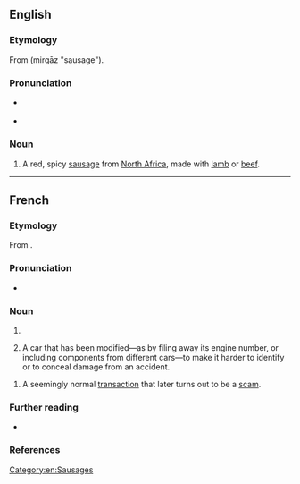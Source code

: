==English==
{{wikipedia}}

===Etymology===
From {{etyl|ar|en}} {{l|ar|مرقاز}} (mirqāz "sausage").

===Pronunciation===
* {{a|UK}} {{IPA|/mɛə.ˈɡɛz/|lang=en}}
* {{a|US}} {{IPA|/mɛɹ.ˈɡɛz/|lang=en}}

===Noun===
{{en-noun|-}}

# A red, spicy [[sausage]] from [[North Africa]], made with [[lamb]] or [[beef]].

[[Category:en:Sausages]]

----

==French==

===Etymology===
From {{etyl|ar|fr}} {{m|ar|مرقاز|tr=mirqāz||sausage}}.

===Pronunciation===
* {{IPA|/mɛʁ.ɡɛz/|lang=fr}}

===Noun===
{{fr-noun|f|merguez}}

# {{l|en|merguez|Merguez}}
# {{lb|fr|slang}} A car that has been modified—as by filing away its engine number, or including components from different cars—to make it harder to identify or to conceal damage from an accident.<ref>
{{cite-web|url=http://www.courrierdemantes.com/news/fullstory.php/aid/16537/Petit_lexique_du_jargon_des_flics.html
|title=Petit lexique du jargon des flics
|editor=Le Courrier de Mantes
|accessdate=23 January 2008
}}</ref>
# {{lb|fr|slang|by extension}} A seemingly normal [[transaction]] that later turns out to be a [[scam]].

===Further reading===
* {{R:TLFi}}

===References===
<references/>